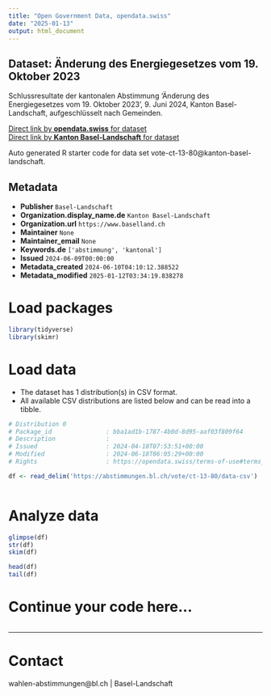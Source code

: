 ```yaml
---
title: "Open Government Data, opendata.swiss"
date: "2025-01-13"
output: html_document
---
```


## Dataset: Änderung des Energiegesetzes vom 19. Oktober 2023

Schlussresultate der kantonalen Abstimmung 'Änderung des Energiegesetzes vom 19. Oktober 2023', 9. Juni 2024, Kanton Basel-Landschaft, aufgeschlüsselt nach Gemeinden.

[Direct link by **opendata.swiss** for dataset](https://opendata.swiss/de/dataset/anderung-des-energiegesetzes-vom-19-oktober-2023)<br>
[Direct link by **Kanton Basel-Landschaft** for dataset](https://abstimmungen.bl.ch/vote/ct-13-80/data)

Auto generated R starter code for data set vote-ct-13-80@kanton-basel-landschaft.

## Metadata

- **Publisher** `Basel-Landschaft`
- **Organization.display_name.de** `Kanton Basel-Landschaft`
- **Organization.url** `https://www.baselland.ch`
- **Maintainer** `None`
- **Maintainer_email** `None`
- **Keywords.de** `['abstimmung', 'kantonal']`
- **Issued** `2024-06-09T00:00:00`
- **Metadata_created** `2024-06-10T04:10:12.388522`
- **Metadata_modified** `2025-01-12T03:34:19.838278`


# Load packages

```r

library(tidyverse)
library(skimr)

```

# Load data

-   The dataset has 1 distribution(s) in CSV format.
-   All available CSV distributions are listed below and can be read into a tibble.

```r

# Distribution 0
# Package_id               : bba1ad1b-1787-4b0d-8d95-aaf03f809f64
# Description              : 
# Issued                   : 2024-04-10T07:53:51+00:00
# Modified                 : 2024-06-18T06:05:29+00:00
# Rights                   : https://opendata.swiss/terms-of-use#terms_by

df <- read_delim('https://abstimmungen.bl.ch/vote/ct-13-80/data-csv')



```

# Analyze data

```r

glimpse(df)
str(df)
skim(df)

head(df)
tail(df)

```

# Continue your code here...

```r

```

------------------------------------------------------------------------

# Contact

wahlen-abstimmungen@bl.ch | Basel-Landschaft
